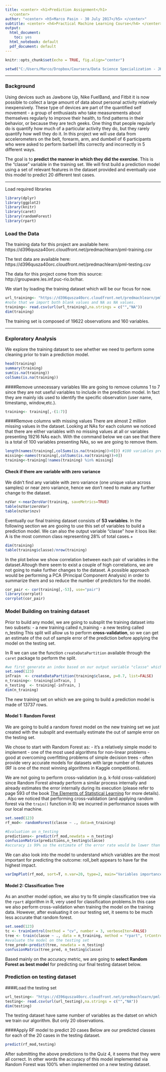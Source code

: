 ```yaml
---
title: <center> <h1>Prediction Assignment</h1>
  </center>
author: "<center> <h5>Marco Pasin - 30 July 2017</h5> </center>"
subtitle: <center> <h4>Practical Machine Learning Course</h4> </center>
output:
  html_document:
    toc: yes
  html_notebook: default
  pdf_document: default
---
```


```r
knitr::opts_chunk$set(echo = TRUE, fig.align="center")
```

```r
setwd("C:/Users/Marco/Dropbox/Coursera/Data Science Specialization - JHU/Practical Machine Learning/week4")
```

***
### Background

Using devices such as Jawbone Up, Nike FuelBand, and Fitbit it is now possible to collect a large amount of data about personal activity relatively inexpensively. These type of devices are part of the quantified self movement - a group of enthusiasts who take measurements about themselves regularly to improve their health, to find patterns in their behavior, or because they are tech geeks. One thing that people regularly do is quantify how much of a particular activity they do, but they rarely quantify how well they do it. In this project we will use data from accelerometers on the belt, forearm, arm, and dumbell of 6 participants who were asked to perform barbell lifts correctly and incorrectly in 5 different ways.

The goal is to **predict the manner in which they did the exercise**. This is the "classe" variable in the training set. We will first build a prediction model using a set of relevant features in the dataset provided and eventually use this model to predict 20 different test cases.

***

Load required libraries
```r
library(dplyr)
library(ggplot2)
library(knitr)
library(caret)
library(randomForest)
library(rpart)
```

### Load the Data
The training data for this project are available here: https://d396qusza40orc.cloudfront.net/predmachlearn/pml-training.csv

The test data are available here: https://d396qusza40orc.cloudfront.net/predmachlearn/pml-testing.csv

The data for this project come from this source: http://groupware.les.inf.puc-rio.br/har.

We start by loading the training dataset which will be our focus for now.
```r
url_training<- "https://d396qusza40orc.cloudfront.net/predmachlearn/pml-training.csv"
#note that we import both blank values and NA as NA values.
training<- read.csv(url(url_training),na.strings = c("","NA"))
dim(training)
```
The training set is composed of 19622 observations and 160 variables.

*** 
### Exploratory Analysis
We explore the training dataset to see whether we need to perform some cleaning prior to train a prediction model.
```r
head(training)
summary(training)
sum(is.na(training))
colSums(is.na(training))
```

####Remove unnecessary variables
We are going to remove columns 1 to 7 since they are not useful variables to include in the prediction model. In fact they are mainly ids used to identify the specific observation (user name, timestamp, window,etc.).
```r
training<- training[,-(1:7)]
```

####Remove columns with missing values
There are almost 2 million missing values in the dataset. Looking at NAs for each column we noticed that there are  either variables with no missing values at all or variables presenting 19216 NAs each. With the command below we can see that there is a total of 100 variables presenting NAs, so we are going to remove them.

```r
length(names(training[,colSums(is.na(training))>0])) #100 variables present NA's, actually 19216 NAs each
missing<-names(training[,colSums(is.na(training))>0])
training<-training[!names(training) %in% missing]
```

#### Check if there are variable with zero variance 
We didn't find any variable with zero variance (one unique value across samples) or near zero variance, hence we don't need to make any further change to the dataset.
```r
nzVar <-nearZeroVar(training, saveMetrics=TRUE)
table(nzVar$zeroVar)
table(nzVar$nzv)
```

Eventually our final training dataset consists of **53 variables**. In the following section we are gooing to use this set of variables to build a prediction model. We can also the output variable "classe" how it loos like: A is the most common class representing 28% of total cases.+
```r
dim(training)
table(training$classe)/nrow(training)
```

In the plot below we show correlation between each pair of variables in the dataset.Altough there seem to exist a couple of high correlations, we are not going to make further changes to the dataset. A possible approach would be performing a PCA (Principal Component Analysis) in order to summarize them and so reduce the number of predictors for the model. 
```r
cor_pair <- cor(training[,-53], use="pair")
library(corrplot)
corrplot(cor_pair)
```


### Model Building on training dataset

Prior to build any model, we are going to subsplit the training dataset into two subsets:
- a new training called n_training
- a new testing called n_testing
This split will allow us to perform **cross-validation**, so we can get an estimate of the out of sample error of the prediction before applying the model on the testing set.

In R we can use the function `createDataPartition` available through the `caret` package to perform the split.
```r
#we first generate an index based on our output variable "classe" which splits 70%-30%
set.seed(123)
inTrain  <- createDataPartition(training$classe, p=0.7, list=FALSE)
n_training<- training[inTrain, ]
n_testing  <- training[-inTrain, ]
dim(n_training)
```
The new training set on which we are going to build a prediction model is made of 13737 rows.



#### Model 1: Random Forest
We are going to build a random forest model on the new training set we just created with the subsplit and eventually estimate the out of sample error on the testing set. 

We chose to start with Random Forest as:
- it's a relatively simple model to implement
- one of the most used algorithms for non-linear problems
- good at overcoming overfitting problems of simple decision trees
- often provide very accurate models for datasets with large number of features (RF is one of the most winning algorithms in Kaggle competitions).

We are not going to perform cross-validation (e.g. k-fold cross-validation) since Random Forest already perform a similar process internally and already estimates the error internally during its execution (please refer to page 593 of the book [The Elements of Statistical Learning](https://web.stanford.edu/~hastie/Papers/ESLII.pdf)  for more details). . Also we noticed that performing cross-validation (and applying random forest via the `train()` function in R) we incurred in performance issues with our local machine.   
```r
set.seed(123)
rf_mod<- randomForest(classe ~ ., data=n_training) 

#Evaluation on n_testing
predictions<- predict(rf_mod,newdata = n_testing)
confusionMatrix(predictions,n_testing$classe) 
#accuracy is 99% so the estimate of the error rate would be lower than 0.01
```

We can also look into the model to understand which variables are the most important for predicting the outcome: roll_belt appears to have far the highest impact.
```r
varImpPlot(rf_mod, sort=T, n.var=20, type=2, main="Variables importance")
```


#### Model 2: Classification Tree
As an another model option, we also try to fit simple classification tree via the `rpart` algorithm in R, very used for classification problems.In this case we also perform cross-validation when training the model on the training data. However, after evaluating it on our testing set, it seems to be much less accurate that random forest. 
```r
set.seed(123)
tc <- trainControl(method = "cv", number = 3, verboseIter=FALSE)
tree <- train(classe ~ ., data = n_training, method = "rpart", trControl= tc)
#evaluate the model on the testing set
tree_pred<-predict(tree, newdata = n_testing)
confusionMatrix(tree_pred, n_testing$classe)
```

Based mainly on the accuracy metric, we are going to **select Random Forest as best model** for predicting our final testing dataset below.

### Prediction on testing dataset 

####Load the testing set
```r
url_testing<- "https://d396qusza40orc.cloudfront.net/predmachlearn/pml-testing.csv"
testing<- read.csv(url(url_testing),na.strings = c("","NA"))
dim(testing)
```
The testing dataset have same number of variables as the datset on which we train our algorithm. But only 20 observations.

####Apply RF model to predict 20 cases
Below are our predicted classes for each of the 20 cases in the testing dataset.
```r
predict(rf_mod,testing)
```

After submitting the above predictions to the Quiz 4, it seems that they were all correct. In other words the accuracy of this model implemented via Random Forest was 100% when implemented on a new testing dataset.

